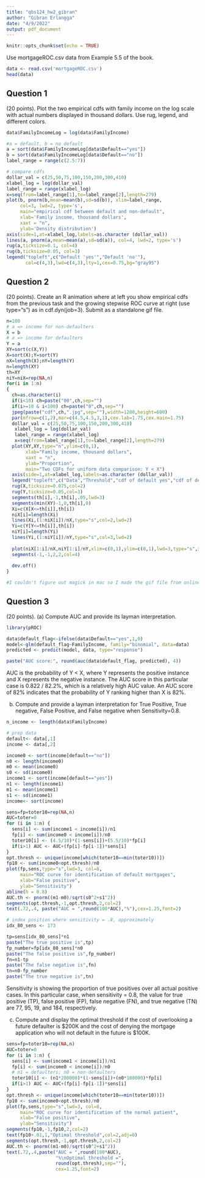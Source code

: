 ```yaml
---
title: "qbs124_hw2_gibran"
author: "Gibran Erlangga"
date: "4/9/2022"
output: pdf_document
---
```


```r
knitr::opts_chunk$set(echo = TRUE)
```

Use mortgageROC.csv data from Example 5.5 of the book.

``` r
data <- read.csv('mortgageROC.csv')
head(data)
```

##  Question 1
(20 points). Plot the two empirical cdfs with family income on the log scale with actual numbers displayed in thousand dollars. Use rug, legend, and different colors.
``` r
data$FamilyIncomeLog = log(data$FamilyIncome)

#a = default, b = no default
a = sort(data$FamilyIncomeLog[data$Default=="yes"])
b = sort(data$FamilyIncomeLog[data$Default=="no"])
label_range = range(c(2.5:7))

# compare cdfs
dollar_val = c(25,50,75,100,150,200,300,410)
xlabel_log = log(dollar_val)
label_range = range(xlabel_log)
x=seq(from=label_range[1],to=label_range[2],length=279)
plot(b, pnorm(b,mean=mean(b),sd=sd(b)), xlim=label_range, 
     col=3, lwd=2, type='s', 
     main="empirical cdf between default and non-default",
     xlab='Family income, thousand dollars',
     xaxt = "n",
     ylab='Density distribution')
axis(side=1,at=xlabel_log,labels=as.character (dollar_val))
lines(a, pnorm(a,mean=mean(a),sd=sd(a)), col=4, lwd=2, type='s')
rug(a,ticksize=0.1, col=4)
rug(b,ticksize=0.05, col=3)
legend("topleft",c("Default 'yes'","Default 'no'"),
       col=c(4,3),lwd=c(4,3),lty=1,cex=0.75,bg="gray95")
```
##  Question 2
(20 points). Create an R animation where at left you show empirical cdfs from the previous task and the growing stepwise ROC curve at right (use type="s") as in cdf.dyn(job=3). Submit as a standalone gif file.
``` r
n=100
# a => income for non-defaulters
X = b
# a => income for defaulters
Y = a
XY=sort(c(X,Y))
X=sort(X);Y=sort(Y)
nX=length(X);nY=length(Y)
n=length(XY)
th=XY
niY=niX=rep(NA,n)
for(i in 1:n)
{
  ch=as.character(i)
  if(i<10) ch=paste("00",ch,sep="")
  if(i>=10 & i<100) ch=paste("0",ch,sep="")       
  jpeg(paste("cdf",ch,".jpg",sep=""),width=1200,height=600)
  par(mfrow=c(1,2),mar=c(4.5,4.5,3,1),cex.lab=1.75,cex.main=1.75)
  dollar_val = c(25,50,75,100,150,200,300,410)
   xlabel_log = log(dollar_val)
   label_range = range(xlabel_log)
   x=seq(from=label_range[1],to=label_range[2],length=279)
  plot(XY,XY,type="n",ylim=c(0,1),
       xlab="Family income, thousand dollars",
       xaxt = "n",
       ylab="Proportion",
       main="Two CDFs for uniform data comparison: Y < X")
  axis(side=1,at=xlabel_log,labels=as.character (dollar_val))
  legend("topleft",c("Data","Threshold","cdf of default yes","cdf of default no"),col=c(1,1,3,2),lwd=c(1,3,3,3),cex=1.5,bg="gray95")
  rug(X,ticksize=0.075,col=2)
  rug(Y,ticksize=0.05,col=3)
  segments(th[i],-1,th[i],.05,lwd=3)
  segments(min(XY)-1,0,th[i],0)
  Xi=c(X[X<=th[i]],th[i])
  niX[i]=length(Xi)
  lines(Xi,(1:niX[i])/nX,type="s",col=2,lwd=2)
  Yi=c(Y[Y<=th[i]],th[i])
  niY[i]=length(Yi)
  lines(Yi,(1:niY[i])/nY,type="s",col=3,lwd=2)
  
  plot(niX[1:i]/nX,niY[1:i]/nY,xlim=c(0,1),ylim=c(0,1),lwd=3,type="s",xlab="1-Specificity (false positive)",ylab="Sensitivity (true positive)",main="ROC curve")			
  segments(-1,-1,2,2,col=4)
  
  dev.off()		
}

#I couldn't figure out magick in mac so I made the gif file from online source (ezgif.com)
```

##  Question 3
(20 points). (a) Compute AUC and provide its layman interpretation. 
``` r
library(pROC)

data$default_flag<-ifelse(data$Default=="yes",1,0)
model<-glm(default_flag~FamilyIncome, family="binomial", data=data)
predicted <- predict(model, data, type="response")

paste("AUC score:", round(auc(data$default_flag, predicted), 4))
```

AUC is the probability of Y < X, where Y represents the positive instance and X represents the negative instance. The AUC score in this particular case is 0.822 / 82.2%, which is a relatively high AUC value. An AUC score of 82% indicates that the probability of Y ranking higher than X is 82%.

(b) Compute and provide a layman interpretation for True Positive, True negative, False Positive, and False negative when Sensitivity=0.8. 
``` r
n_income <- length(data$FamilyIncome)

# prep data
default<- data[,1]
income <- data[,2]

income0 <- sort(income[default=="no"])
n0 <- length(income0)
m0 <- mean(income0)
s0 <- sd(income0)
income1 <- sort(income[default=="yes"])
n1 <- length(income1)
m1 <- mean(income1)
s1 <- sd(income1)
income<- sort(income)

sens=fp=toter10=rep(NA,n)
AUC=toter=0
for (i in 1:n) {
  sens[i] <- sum(income1 < income[i])/n1
  fp[i] <- sum(income0 < income[i])/n0
  toter10[i] <- (4.5/10)*(1-sens[i])+(5.5/10)*fp[i]
  if(i>1) AUC <- AUC+(fp[i]-fp[i-1])*sens[i]
}
opt.thresh <- unique(income[which(toter10==min(toter10))])
fp10 <- sum(income0<opt.thresh)/n0
plot(fp,sens,type="s",lwd=3, col=8,
     main="ROC curve for identification of default mortgages",
     xlab="False positive",
     ylab="Sensitivity")
abline(h = 0.8)
AUC.th <- pnorm((m1-m0)/sqrt(s0^2+s1^2))
segments(opt.thresh,-1,opt.thresh,2,col=2)
text(.72,.4, paste("AUC = ",round(100*AUC),"%"),cex=1.25,font=2)
```

``` r
# index position where sensitivity = .8, approximately
idx_80_sens <- 173

tp=sens[idx_80_sens]*n1
paste("The true positive is",tp)
fp_number=fp[idx_80_sens]*n0
paste("The false positive is",fp_number)
fn=n1-tp
paste("The false negative is",fn)
tn=n0-fp_number
paste("The true negative is",tn)
```
Sensitivity is showing the proportion of true positives over all actual positive cases. In this particular case, when sensitivity = 0.8, the value for true positive (TP), false positive (FP), false negative (FN), and true negative (TN) are 77, 95, 19, and 184, respectively.


(c) Compute and display the optimal threshold if the cost of overlooking a future defaulter is \$200K and the cost of denying the mortgage application who will not default in the future is \$100K.
``` r
sens=fp=toter10=rep(NA,n)
AUC=toter=0
for (i in 1:n) {
  sens[i] <- sum(income1 < income[i])/n1
  fp[i] <- sum(income0 < income[i])/n0
  # n1 = defaulters; n0 = non-defaulters
  toter10[i] <- (n1*200000)*(1-sens[i])+(n0*100000)*fp[i]
  if(i>1) AUC <- AUC+(fp[i]-fp[i-1])*sens[i]
}
opt.thresh <- unique(income[which(toter10==min(toter10))])
fp10 <- sum(income0<opt.thresh)/n0
plot(fp,sens,type="s",lwd=3, col=8,
     main="ROC curve for identification of the normal patient",
     xlab="False positive",
     ylab="Sensitivity")
segments(fp10,-1,fp10,2,col=2)
text(fp10+.01,1,"Optimal threshold",col=2,adj=0)
segments(opt.thresh,-1,opt.thresh,2,col=2)
AUC.th <- pnorm((m1-m0)/sqrt(s0^2+s1^2))
text(.72,.4,paste("AUC = ",round(100*AUC),
                  "%\nOptimal threshold =",
                  round(opt.thresh),sep=""),
                  cex=1.25,font=2)
```

